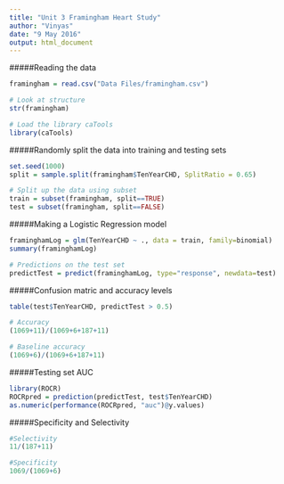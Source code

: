 ```yaml
---
title: "Unit 3 Framingham Heart Study"
author: "Vinyas"
date: "9 May 2016"
output: html_document
---
```

#####Reading the data
```r
framingham = read.csv("Data Files/framingham.csv")

# Look at structure
str(framingham)

# Load the library caTools
library(caTools)
```

#####Randomly split the data into training and testing sets
```r
set.seed(1000)
split = sample.split(framingham$TenYearCHD, SplitRatio = 0.65)

# Split up the data using subset
train = subset(framingham, split==TRUE)
test = subset(framingham, split==FALSE)
```

#####Making a Logistic Regression model
```r

framinghamLog = glm(TenYearCHD ~ ., data = train, family=binomial)
summary(framinghamLog)

# Predictions on the test set
predictTest = predict(framinghamLog, type="response", newdata=test)

```

#####Confusion matric and accuracy levels
```r
table(test$TenYearCHD, predictTest > 0.5)

# Accuracy
(1069+11)/(1069+6+187+11)

# Baseline accuracy
(1069+6)/(1069+6+187+11)
```

#####Testing set AUC
```r
library(ROCR)
ROCRpred = prediction(predictTest, test$TenYearCHD)
as.numeric(performance(ROCRpred, "auc")@y.values)
```

#####Specificity and Selectivity
```r
#Selectivity
11/(187+11)

#Specificity
1069/(1069+6)
```